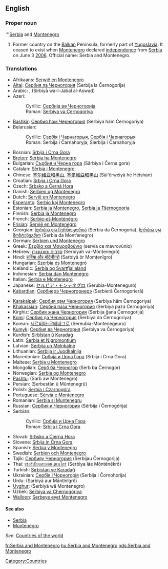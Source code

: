 ==English==
===Proper noun===
'''[[Serbia]] and [[Montenegro]]

# Former country on the [[Balkan]] Peninsula, formerly part of [[Yugoslavia]]. It ceased to exist when [[Montenegro]] declared [[independence]] from [[Serbia]] on June 3 [[2006]]. Official name: Serbia and Montenegro. 

===Translations===
{{top}}
*Afrikaans: [[Serwië en Montenegro]]
*[[Altai]]: [[Сербия ла Черногория]] (Serbija la Černogorija)
*Arabic: {{ARchar|[[صربيا والجبل الاسود]]}}, {{ARchar|[[صربيا والجبل الأسود]]}} (Sirbiyā wa-l-Jabal al-Aswad)
*Azeri:
*:Cyrillic: [[Сербија вə Черногорија]]
*:Roman: [[Serbiya və Çernoqoriya]]
*[[Bashkir]]: [[Сербия һәм Черногория]] (Serbiya häm Černogoriya)
*Belarusian:
*:Cyrillic: [[Сэрбія і Чарнагорыя]], [[Сербія і Чарнагорыя]]
*:Roman: Serbija i Čarnahoryja, Sierbija i Čarnahoryja
*Bosnian: [[Srbija i Crna Gora]] {{f}}
*[[Breton]]: [[Serbia ha Montenegro]]
*Bulgarian: [[Сърбия и Черна гора]] (Sǎrbiya i Černa gora)
*Catalan: [[Sèrbia i Montenegro]]
*Chinese: [[塞尔维亚和黑山]], [[塞爾維亞和黒山]] (Sài'ěrwéiyà hé Hēishān)
*Croatian: [[Srbija i Crna Gora]] {{f}}
*Czech: [[Srbsko a Černá Hora]]
*Danish: [[Serbien og Montenegro]]
*Dutch: [[Servië en Montenegro]]
*[[Esperanto]]: [[Serbio kaj Montenegro]]
*Estonian: [[Serbia ja Montenegro]], [[Serbia ja Tšernogooria]]
*Finnish: [[Serbia ja Montenegro]]
*French: [[Serbie-et-Monténégro]]
*[[Frisian]]: [[Servië en Montenegro]]
*Georgian: [[სერბია და ჩერნოგორია]] (Serbia da Černogoria), [[სერბია და მონტენეგრო]] (Serbia da Mont‘enegro)
*German: [[Serbien und Montenegro]]
*Greek: [[Σερβία και Μαυροβούνιο]] (servía ce mavrovúnio) {{f}}
*Hebrew: [[סרביה ומונטנגרו]] (Serbiyah va-Mônṭenegrô)
*Hindi: [[सर्बिया और मोंटेनीगरो]] (Sarbiyā ōr Moṁṭenīgro)
*Hungarian: [[Szerbia és Montenegró]]
*Icelandic: [[Serbía og Svartfjallaland]]
*Indonesian: [[Serbia dan Montenegro]]
*Italian: [[Serbia e Montenegro]]
*Japanese: [[セルビア・モンテネグロ]] (Serubia-Monteneguro)
*[[Kabardian]]: [[Сербиерэ Черногориерэ]] (Serbieră Černogorieră)
{{mid}}
*[[Karakalpak]]: [[Сербия ҳәм Черногория]] (Serbiya häm Černogoriya)
*[[Khakassian]]: [[Сербия паза Черногория]] (Serbiya paza Černogoriya)
*Kirghiz: [[Сербия жана Черногория]] (Serbija ǧana Černogorija)
*[[Komi]]: [[Сербия да Черногория]] (Serbiya da Čеrnogoriya)
*Korean: [[세르비아-몬테네그로]] (Sereubia-Montenegeuro)
*[[Kumyk]]: [[Сербия ва Черногория]] (Serbiya va Černogoriya)
*Kurdish: [[Sirbîstan û Karadag]]
*Latin: [[Serbia et Nigromontium]]
*Latvian: [[Serbija un Melnkalne]]
*Lithuanian: [[Serbija ir Juodkalnija]]
*Macedonian: [[Србија и Црна Гора]] (Srbija i Crna Gora)
*Maltese: [[Serbja u Montenegro]]
*Mongolian: [[Серб ба Черногор]] (Serb ba Černogor)
*Norwegian: [[Serbia og Montenegro]]
*[[Pashtu]]: {{FAchar|[[صرب او مونتې نېګرو]]}} (Sarb aw Montenegro)
*Persian: {{FAchar|[[صربستان و مونته‌نگرو]]}} (Ṣerbestân û Mûntenegrû)
*Polish: [[Serbia i Czarnogóra]]
*Portuguese: [[Sérvia e Montenegro]]
*Romanian: [[Serbia şi Muntenegru]]
*Russian: [[Сербия и Черногория]] (Sérbija i Černogórija)
*Serbian:
*:Cyrillic: [[Србија и Црна Гора]] {{f}}
*:Roman: [[Srbija i Crna Gora]] {{f}}
*Slovak: [[Srbsko a Čierna Hora]]
*Slovene: [[Srbija in Črna Gora]] {{f}}
*Spanish: [[Serbia y Montenegro]]
*Swedish: [[Serbien och Montenegro]]
*Tajik: [[Сербияу Черногория]] (Serbijau Černogorija)
*Thai: [[เซอร์เบียและมอนเตเนโกร]] (Serbìya láe Mŏntēnēkrō)
*Turkish: [[Sırbistan ve Karadağ]]
*Ukrainian: [[Сербія і Чорногорія]] (Serbija i Čornohorija)
*Urdu: {{URchar|[[سربیا اور مانٹی نیگرو]]}} (Sarbiyā aur Mānṭînîgrô)
*[[Uyghur]]: {{FAchar|[[ﺳﯧﺮﺑﯩﻴﻪ ﯞﻩ ﻣﻮﻧﺘﯧﻨﯧﮕﺮﻭ]]}} (Serbiyä wä Montenegro)
*Uzbek: [[Serbiya va Chernogoriya]]
*[[Walloon]]: [[Serbeye eyet Montenegro]]
{{bottom}}

====See also====
*[[Serbia]]
*[[Montenegro]]

''See'': [[Countries of the world]]

[[Category:Countries]]

[[fr:Serbia and Montenegro]]
[[hu:Serbia and Montenegro]]
[[nds:Serbia and Montenegro]]